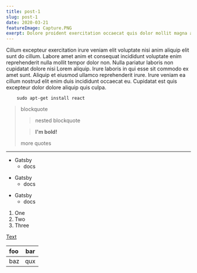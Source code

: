 ---
title: post-1
slug: post-1
date: 2020-03-21
featureImage: Capture.PNG
exerpt: Dolore proident exercitation occaecat quis dolor mollit magna aute ullamco ad aute veniam deserunt incididunt. Aliquip ut fugiat pariatur enim ad. Mollit veniam dolor irure voluptate consequat dolor quis duis labore. Est eiusmod dolore consequat nisi pariatur. Aliqua velit dolor consectetur laboris enim velit id irure ipsum. Cupidatat veniam irure sunt qui fugiat et do cillum esse incididunt.
---

Cillum excepteur exercitation irure veniam elit voluptate nisi anim aliquip elit sunt do cillum. Labore amet anim et consequat incididunt voluptate enim reprehenderit nulla mollit tempor dolor non. Nulla pariatur laboris non cupidatat dolore nisi Lorem aliquip. Irure laboris in qui esse sit commodo ex amet sunt. Aliquip et eiusmod ullamco reprehenderit irure. Irure veniam ea cillum nostrud elit enim duis incididunt occaecat eu. Cupidatat est quis excepteur dolor dolore aliquip quis culpa.

```
    sudo apt-get install react
```

> blockquote
>
> > nested blockquote
>
> > **I'm bold!**
>
> more quotes

---

- Gatsby
  - docs

* Gatsby
  - docs

- Gatsby
  - docs

1. One
1. Two
1. Three

[Text](www.google.com)

| foo | bar |
| :-- | :-: |
| baz | qux |
